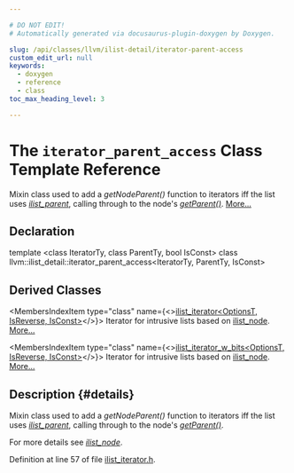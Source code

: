 ```yaml
---

# DO NOT EDIT!
# Automatically generated via docusaurus-plugin-doxygen by Doxygen.

slug: /api/classes/llvm/ilist-detail/iterator-parent-access
custom_edit_url: null
keywords:
  - doxygen
  - reference
  - class
toc_max_heading_level: 3

---
```





# The `iterator_parent_access` Class Template Reference

<DoxygenPage pluginConfig={pluginConfig}>

Mixin class used to add a <em>getNodeParent()</em> function to iterators iff the list uses <em><a href="/docs/api/structs/llvm/ilist-parent">ilist&#95;parent</a></em>, calling through to the node&#39;s <em><a href="/docs/api/files/lib/lib/analysis/basicaliasanalysis-cpp/#a1b8850f1ed44c12bc3501175a71c251c">getParent()</a></em>. <a href="#details">More...</a>

## Declaration

<CodeBlock>template &lt;class IteratorTy, class ParentTy, bool IsConst&gt;
class llvm::ilist_detail::iterator_parent_access&lt;IteratorTy, ParentTy, IsConst&gt;</CodeBlock>

## Derived Classes

<MembersIndex>

<MembersIndexItem
  type="class"
  name={<><a href="/docs/api/classes/llvm/ilist-iterator">ilist&#95;iterator&lt;OptionsT, IsReverse, IsConst&gt;</a></>}>
Iterator for intrusive lists based on <a href="/docs/api/classes/llvm/ilist-node">ilist&#95;node</a>. <a href="/docs/api/classes/llvm/ilist-iterator/#details">More...</a>
</MembersIndexItem>

<MembersIndexItem
  type="class"
  name={<><a href="/docs/api/classes/llvm/ilist-iterator-w-bits">ilist&#95;iterator&#95;w&#95;bits&lt;OptionsT, IsReverse, IsConst&gt;</a></>}>
Iterator for intrusive lists based on <a href="/docs/api/classes/llvm/ilist-node">ilist&#95;node</a>. <a href="/docs/api/classes/llvm/ilist-iterator-w-bits/#details">More...</a>
</MembersIndexItem>

</MembersIndex>

## Description {#details}

Mixin class used to add a <em>getNodeParent()</em> function to iterators iff the list uses <em><a href="/docs/api/structs/llvm/ilist-parent">ilist&#95;parent</a></em>, calling through to the node&#39;s <em><a href="/docs/api/files/lib/lib/analysis/basicaliasanalysis-cpp/#a1b8850f1ed44c12bc3501175a71c251c">getParent()</a></em>.

For more details see <em><a href="/docs/api/classes/llvm/ilist-node">ilist&#95;node</a></em>.

Definition at line 57 of file <a href="/docs/api/files/include/include/llvm/include/llvm/adt/ilist-iterator-h">ilist&#95;iterator.h</a>.

</DoxygenPage>
